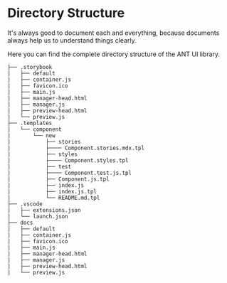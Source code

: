 
<Meta title="Foundations/5. Directory Structure" />

# Directory Structure

It's always good to document each and everything, because documents always help us to understand things clearly.

Here you can find the complete directory structure of the ANT UI library.

```
├── .storybook
|   ├── default
|   ├── container.js
|   ├── favicon.ico
|   ├── main.js
|   ├── manager-head.html
|   ├── manager.js
|   ├── preview-head.html
|   └── preview.js
├── .templates
|   └── component
|       └── new
|           ├── stories
|           ├──── Component.stories.mdx.tpl
|           ├── styles
|           ├──── Component.styles.tpl
|           ├── test
|           ├──── Component.test.js.tpl
|           ├── Component.js.tpl
|           ├── index.js
|           ├── index.js.tpl
|           └── README.md.tpl
├── .vscode
|   ├── extensions.json
|   └── launch.json
├── docs
|   ├── default
|   ├── container.js
|   ├── favicon.ico
|   ├── main.js
|   ├── manager-head.html
|   ├── manager.js
|   ├── preview-head.html
|   └── preview.js
```